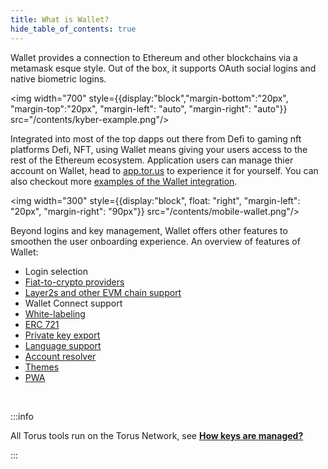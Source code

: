 ```yaml
---
title: What is Wallet?
hide_table_of_contents: true
---
```


Wallet provides a connection to Ethereum and other blockchains via a metamask esque style. Out of
the box, it supports OAuth social logins and native biometric logins.

<img  width="700" style={{display:"block","margin-bottom":"20px", "margin-top":"20px", "margin-left": "auto", "margin-right": "auto"}} src="/contents/kyber-example.png"/>

Integrated into most of the top dapps out there from Defi to gaming nft platforms Defi, NFT, using Wallet means giving your
users access to the rest of the Ethereum ecosystem. Application users can manage thier
account on Wallet, head to [app.tor.us](https://app.tor.us) to experience it for yourself.
You can also checkout more [examples of the Wallet integration](integration-guidelines).

<div style={{display:"block", overflow: "auto"}}>

<img  width="300" style={{display:"block", float: "right", "margin-left": "20px", "margin-right": "90px"}} src="/contents/mobile-wallet.png"/>

Beyond logins and key management, Wallet offers other features to smoothen the user onboarding
experience. An overview of features of Wallet:

- Login selection
- [Fiat-to-crypto providers](features/purchasecryptocurrency)
- [Layer2s and other EVM chain support](features/layer2)
- Wallet Connect support
- [White-labeling](features/whitelabeling)
- [ERC 721](features/erc721)
- [Private key export](features/exportprivatekey)
- [Language support](features/language)
- [Account resolver](features/accountrecovery)
- [Themes](features/themes)
- [PWA](features/pwa)

</div>

<br />

:::info

All Torus tools run on the Torus Network, see [**How keys are managed?**](features/lkdajsdf)

:::
